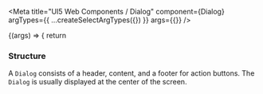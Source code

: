 

<Meta
  title="UI5 Web Components / Dialog"
  component={Dialog}
  argTypes={{
    ...createSelectArgTypes({})
  }}
  args={{}}
/>

<DocsHeader />

<Canvas>
  <Story name="Default">
    {(args) => {
      return <Dialog {...args} />;
    }}
  </Story>
</Canvas>

<ArgsTable story="." />
<div style={{fontFamily:'var(--sapFontFamily)', fontSize:'var(--sapFontSize)', color:'var(--sapTextColor)'}}>
<h3>Structure</h3>
A <code>Dialog</code> consists of a header, content, and a footer for action buttons. The <code>Dialog</code> is usually
displayed at the center of the screen.
</div>